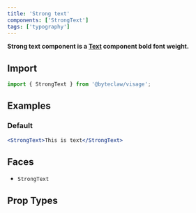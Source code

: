 ```yaml
---
title: 'Strong text'
components: ['StrongText']
tags: ['typography']
---
```


**Strong text component is a [Text](./text) component bold font weight.**

## Import

```js transpile=false
import { StrongText } from '@byteclaw/visage';
```

## Examples

### Default

```jsx live
<StrongText>This is text</StrongText>
```

## Faces

- `StrongText`

## Prop Types

<PropTypes component="StrongText" />

